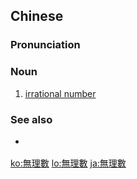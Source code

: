{{also|无理数|無理数}}
==Chinese==
{{zh-forms|s=无理数|type=21}}

===Pronunciation===
{{zh-pron
|m=wúlǐshù
|c=mou4 lei5 sou3
|cat=n
}}

===Noun===
{{zh-noun}}

# {{lb|zh|mathematics}} [[irrational number]]

===See also===
* {{qualifier|Japanese}} {{ja-r|無理数|むりすう}}

[[ko:無理數]]
[[lo:無理數]]
[[ja:無理數]]